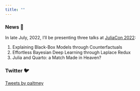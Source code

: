```yaml
---
title: ""
---
```


### News 📣

In late July, 2022, I'll be presenting three talks at [JuliaCon 2022](https://juliacon.org/2022/):

1. Explaining Black-Box Models through Counterfactuals
2. Effortless Bayesian Deep Learning through Laplace Redux
3. Julia and Quarto: a Match Made in Heaven?

### Twitter 🐦

<a class="twitter-timeline" data-height="400" href="https://twitter.com/paltmey?ref_src=twsrc%5Etfw">Tweets by paltmey</a> <script async src="https://platform.twitter.com/widgets.js" charset="utf-8"></script>
